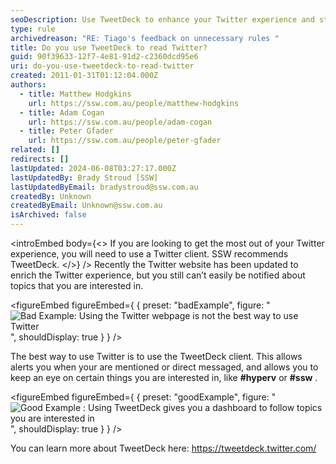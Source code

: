```yaml
---
seoDescription: Use TweetDeck to enhance your Twitter experience and stay notified about topics you're interested in, such as #hyperv or #ssw.
type: rule
archivedreason: "RE: Tiago's feedback on unnecessary rules "
title: Do you use TweetDeck to read Twitter?
guid: 90f39633-12f7-4e81-91d2-c2360dcd95e6
uri: do-you-use-tweetdeck-to-read-twitter
created: 2011-01-31T01:12:04.000Z
authors:
  - title: Matthew Hodgkins
    url: https://ssw.com.au/people/matthew-hodgkins
  - title: Adam Cogan
    url: https://ssw.com.au/people/adam-cogan
  - title: Peter Gfader
    url: https://ssw.com.au/people/peter-gfader
related: []
redirects: []
lastUpdated: 2024-06-08T03:27:17.000Z
lastUpdatedBy: Brady Stroud [SSW]
lastUpdatedByEmail: bradystroud@ssw.com.au
createdBy: Unknown
createdByEmail: Unknown@ssw.com.au
isArchived: false
---
```


<introEmbed
  body={<>
If you are looking to get the most out of your Twitter experience, you will need to use a Twitter client. SSW recommends TweetDeck.
  </>}
/>
Recently the Twitter website has been updated to enrich the Twitter experience, but you still can’t easily be notified about topics that you are interested in.

<figureEmbed figureEmbed={ {
  preset: "badExample",
  figure: "![Bad Example: Using the Twitter webpage is not the best way to use Twitter](/uploads/rules/do-you-use-tweetdeck-to-read-twitter/twitter-webpage.png)",
  shouldDisplay: true
} } />


The best way to use Twitter is to use the TweetDeck client. This allows alerts you when your are mentioned or direct messaged, and allows you to keep an eye on certain things you are interested in, like **#hyperv** or **#ssw** .

<figureEmbed figureEmbed={ {
  preset: "goodExample",
  figure: "![Good Example : Using TweetDeck gives you a dashboard to follow topics you are interested in](/uploads/rules/do-you-use-tweetdeck-to-read-twitter/twitter-tweetdeck.png)",
  shouldDisplay: true
} } />


You can learn more about TweetDeck here: https://tweetdeck.twitter.com/
